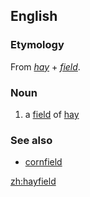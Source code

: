 ==English==
===Etymology===
From ''[[hay]]'' + ''[[field]]''.

===Noun===
{{infl|en|noun}}
# a [[field]] of [[hay]]

===See also===
* [[cornfield]]

[[zh:hayfield]]